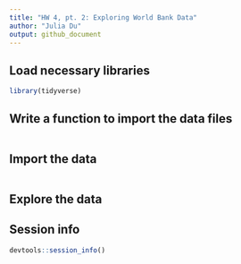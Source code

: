 ```yaml
---
title: "HW 4, pt. 2: Exploring World Bank Data"
author: "Julia Du"
output: github_document
---
```


## Load necessary libraries

```r
library(tidyverse)
```

## Write a function to import the data files

```r
```

## Import the data

```r
```

## Explore the data


## Session info

```r
devtools::session_info()
```


